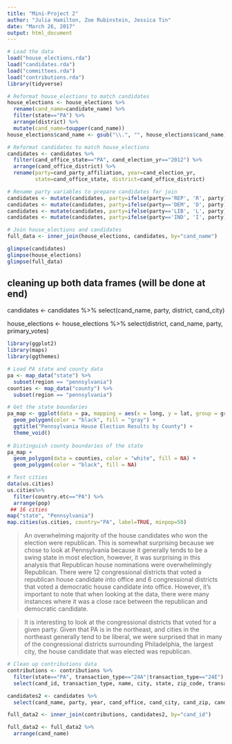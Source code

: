 ```yaml
---
title: "Mini-Project 2"
author: "Julia Hamilton, Zoe Rubinstein, Jessica Tin"
date: "March 26, 2017"
output: html_document
---
```



```r
# Load the data
load("house_elections.rda")
load("candidates.rda")
load("committees.rda")
load("contributions.rda")
library(tidyverse)

# Reformat house_elections to match candidates
house_elections <- house_elections %>%
  rename(cand_name=candidate_name) %>%
  filter(state=="PA") %>%
  arrange(district) %>%
  mutate(cand_name=toupper(cand_name))
house_elections$cand_name <- gsub("\\.", "", house_elections$cand_name)

# Reformat candidates to match house_elections
candidates <- candidates %>%
  filter(cand_office_state=="PA", cand_election_yr=="2012") %>%
  arrange(cand_office_district) %>%
  rename(party=cand_party_affiliation, year=cand_election_yr,
         state=cand_office_state, district=cand_office_district)

# Rename party variables to prepare candidates for join
candidates <- mutate(candidates, party=ifelse(party=='REP', 'R', party))
candidates <- mutate(candidates, party=ifelse(party=='DEM', 'D', party))  
candidates <- mutate(candidates, party=ifelse(party=='LIB', 'L', party))
candidates <- mutate(candidates, party=ifelse(party=='IND', 'I', party))

# Join house_elections and candidates
full_data <- inner_join(house_elections, candidates, by="cand_name")

glimpse(candidates)
glimpse(house_elections)
glimpse(full_data)
```


## cleaning up both data frames (will be done at end)
candidates <- candidates %>%
  select(cand_name, party, district, cand_city)

house_elections <- house_elections %>%
  select(district, cand_name, party, primary_votes)

```r
library(ggplot2)
library(maps)
library(ggthemes)

# Load PA state and county data
pa <- map_data("state") %>%
  subset(region == "pennsylvania")
counties <- map_data("county") %>%
  subset(region == "pennsylvania")

# Get the state boundaries
pa_map <- ggplot(data = pa, mapping = aes(x = long, y = lat, group = group)) +
  geom_polygon(color = "black", fill = "gray") +
  ggtitle("Pennsylvania House Election Results by County") +
  theme_void()
    
# Distinguish county boundaries of the state
pa_map +
  geom_polygon(data = counties, color = "white", fill = NA) +
  geom_polygon(color = "black", fill = NA)
```

```r
# Test cities
data(us.cities)
us.cities%>%
  filter(country.etc=="PA") %>%
  arrange(pop)
 ## 16 cities
map("state", "Pennsylvania")
map.cities(us.cities, country="PA", label=TRUE, minpop=50)
```

> An overwhelming majority of the house candidates who won the election were republican. This is somewhat surprising because we chose to look at Pennsylvania because it generally tends to be a swing state in most election, however, it was surprising in this analysis that Republican house nominations were overwhelmingly Republican. There were 12 congressional districts that voted a republican house candidate into office and 6 congressional districts that voted a democratic house candidate into office. However, it's important to note that when looking at the data, there were many instances where it was a close race between the republican and democratic candidate. 

> It is interesting to look at the congressional districts that voted for a given party. Given that PA is in the northeast, and cities in the northeast generally tend to be liberal, we were surprised that in many of the congressional districts surrounding Philadelphia, the largest city, the house candidate that was elected was republican. 

```r
# Clean up contributions data
contributions <- contributions %>%
  filter(state=="PA", transaction_type=="24A"|transaction_type=="24E") %>%
  select(cand_id, transaction_type, name, city, state, zip_code, transaction_amt)

candidates2 <- candidates %>%
  select(cand_name, party, year, cand_office, cand_city, cand_zip, cand_id)

full_data2 <- inner_join(contributions, candidates2, by="cand_id")

full_data2 <- full_data2 %>%
  arrange(cand_name)
```

